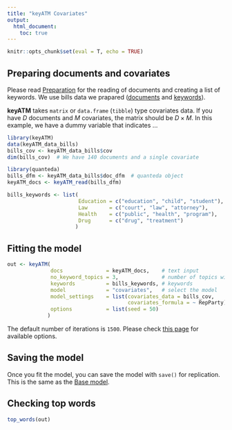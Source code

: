 ```yaml
---
title: "keyATM Covariates"
output: 
  html_document:
    toc: true
---
```


```r
knitr::opts_chunk$set(eval = T, echo = TRUE)
```

## Preparing documents and covariates
Please read [Preparation](Preparation.html) for the reading of documents and creating a list of keywords. We use bills data we prapared ([documents](Preparation.html#reading-documents-into-keyatm) and [keywords](Preparation.html#preparing-keywords)).

**keyATM** takes `matrix` or `data.frame` (`tibble`) type covariates data. If you have $D$ documents and $M$ covariates, the matrix should be $D \times M$. In this example, we have a dummy variable that indicates ...

```r
library(keyATM)
data(keyATM_data_bills)
bills_cov <- keyATM_data_bills$cov
dim(bills_cov)  # We have 140 documents and a single covariate
```


```r
library(quanteda)
bills_dfm <- keyATM_data_bills$doc_dfm  # quanteda object
keyATM_docs <- keyATM_read(bills_dfm)

bills_keywords <- list(
                       Education = c("education", "child", "student"),
                       Law       = c("court", "law", "attorney"),
                       Health    = c("public", "health", "program"),
                       Drug      = c("drug", "treatment")
                      )
```


## Fitting the model
```r
out <- keyATM(    
              docs              = keyATM_docs,    # text input
              no_keyword_topics = 3,              # number of topics without keywords
              keywords          = bills_keywords, # keywords
              model             = "covariates",   # select the model
              model_settings    = list(covariates_data = bills_cov,
                                       covariates_formula = ~ RepParty),
              options           = list(seed = 50)
             )
```
The default number of iterations is `1500`. Please check [this page](Options.html) for available options.


## Saving the model

Once you fit the model, you can save the model with `save()` for replication. This is the same as the [Base model](keyATM_basic.html#saving-the-model).

## Checking top words
```r
top_words(out)
```



